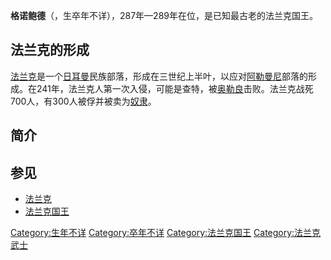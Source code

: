 {{unreferenced|time=2014-08-17T08:05:20+00:00}}
{{Expand|time=2014-08-14}}
{{Otheruses|subject=公元三世纪的法兰克人领袖|other=同名的公元四世纪的法兰克人领袖|格诺鲍德}}
'''格诺鲍德'''（{{lang-en|Genobaud}}，生卒年不详），287年—289年在位，是已知最古老的法兰克国王。

== 法兰克的形成 ==

[[法兰克|法兰克]]是一个[[日耳曼|日耳曼]]民族部落，形成在三世纪上半叶，以应对[[阿勒曼尼人|阿勒曼尼]]部落的形成。在241年，法兰克人第一次入侵，可能是查特，被[[奥勒良|奥勒良]]击败。法兰克战死700人，有300人被俘并被卖为[[奴隶|奴隶]]。

== 简介 ==

{{leader|?|[[法兰克国王|法兰克国王]]|?}}

== 参见 ==
* [[法兰克|法兰克]]
* [[法兰克国王|法兰克国王]]

[[Category:生年不详|Category:生年不详]]
[[Category:卒年不详|Category:卒年不详]]
[[Category:法兰克国王|Category:法兰克国王]]
[[Category:法兰克武士|Category:法兰克武士]]
